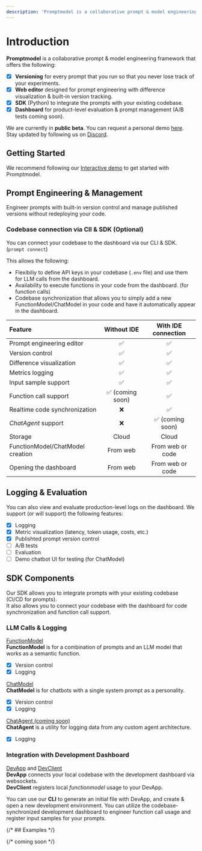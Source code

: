 ```yaml
---
description: 'Promptmodel is a collaborative prompt & model engineering framework with built-in versioning, logging, and difference visualization.'
---
```


# Introduction

**Promptmodel** is a collaborative prompt & model engineering framework that offers the following:

- [x] **Versioning** for every prompt that you run so that you never lose track of your experiments.
- [x] **Web editor** designed for prompt engineering with difference visualization & built-in version tracking.
- [x] **SDK** (Python) to integrate the prompts with your existing codebase.
- [x] **Dashboard** for product-level evaluation & prompt management (A/B tests coming soon).

We are currently in **public beta**. You can request a personal demo [here](./schedule-demo.mdx).  
Stay updated by following us on [Discord](https://www.promptmodel.run/discord).

## Getting Started

We recommend following our [Interactive demo](./demo) to get started with Promptmodel.

## Prompt Engineering & Management

Engineer prompts with built-in version control and manage published versions without redeploying your code.

### Codebase connection via ClI & SDK (Optional)

You can connect your codebase to the dashboard via our CLI & SDK. (`prompt connect`)

This allows the following:

- Flexibiliy to define API keys in your codebase (`.env` file) and use them for LLM calls from the dashboard.
- Availability to execute functions in your code from the dashboard. (for function calls)
- Codebase synchronization that allows you to simply add a new FunctionModel/ChatModel in your code and have it automatically appear in the dashboard.

| Feature                          |   Without IDE    | With IDE connection |
| :------------------------------- | :--------------: | :-----------------: |
| Prompt engineering editor        |        ✅        |         ✅          |
| Version control                  |        ✅        |         ✅          |
| Difference visualization         |        ✅        |         ✅          |
| Metrics logging                  |        ✅        |         ✅          |
| Input sample support             |        ✅        |         ✅          |
| Function call support            | ✅ (coming soon) |         ✅          |
| Realtime code synchronization    |        ❌        |         ✅          |
| _ChatAgent_ support              |        ❌        |  ✅ (coming soon)   |
| Storage                          |      Cloud       |        Cloud        |
| FunctionModel/ChatModel creation |     From web     |  From web or code   |
| Opening the dashboard            |     From web     |  From web or code   |

## Logging & Evaluation

You can also view and evaluate production-level logs on the dashboard.
We support (or will support) the following features:

- [x] Logging
- [x] Metric visualization (latency, token usage, costs, etc.)
- [x] Publishted prompt version control
- [ ] A/B tests
- [ ] Evaluation
- [ ] Demo chatbot UI for testing (for ChatModel)

## SDK Components

Our SDK allows you to integrate prompts with your existing codebase (CI/CD for prompts).  
It also allows you to connect your codebase with the dashboard for code synchronization and function call support.

### LLM Calls & Logging

[FunctionModel](/docs/python-sdk/functionmodel)  
**FunctionModel** is for a combination of prompts and an LLM model that works as a semantic function.

- [x] Version control
- [x] Logging

[ChatModel](/docs/python-sdk/chatmodel)  
**ChatModel** is for chatbots with a single system prompt as a personality.

- [x] Version control
- [x] Logging

[ChatAgent (coming soon)]()  
**ChatAgent** is a utility for logging data from any custom agent architecture.

- [x] Logging

### Integration with Development Dashboard

[DevApp]() and [DevClient]()  
**DevApp** connects your local codebase with the development dashboard via websockets.  
**DevClient** registers local _functionmodel_ usage to your DevApp.

You can use our **CLI** to generate an initial file with DevApp, and create & open a new development environment.
You can utilize the codebase-synchronized development dashboard to engineer function call usage and register input samples for your prompts.

{/* ## Examples */}

{/* coming soon */}
